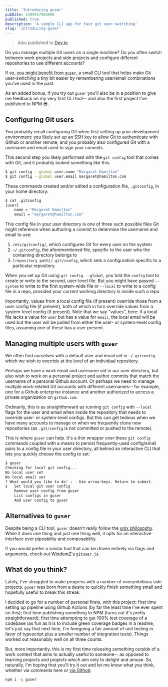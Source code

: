 ```yaml
---
title: 'Introducing guser'
pubDate: 1599457903000
published: true
description: 'A simple CLI app for fast git user-switching'
slug: 'introducing-guser'
---
```


> Also published to [Dev.to](https://dev.to/krnsk0/introducing-guser-a-cli-tool-for-git-user-switching-lf6)

Do you manage multiple Git users on a single machine? Do you often switch between work projects and side projects and configure different repositories to use different accounts?

If so, [you might benefit from `guser`](https://www.npmjs.com/package/guser), a small CLI tool that helps make Git user-switching a tiny bit easier by remembering user/email combinations you've used in the past.

As an added bonus, if you try out `guser` you'll also be in a position to give me feedback on my very first CLI tool-- and also the first project I've published to NPM 😎.

## Configuring Git users
You probably recall configuring Git when first setting up your development environment: you likely set up an SSH key to allow Git to authenticate with Github or another remote, and you probably also configured Git with a username and email used to sign your commits.

This second step you likely performed with the `git config` tool that comes with Git, and it probably looked something like this:

```bash
$ git config --global user.name "Margaret Hamilton"
$ git config --global user.email margaret@hamilton.com
```

These commands created and/or edited a configuration file, `.gitconfig`, in your home directory:

```bash
$ cat .gitconfig
[user]
	name = "Margaret Hamilton"
	email = "margaret@hamilton.com"
```

This config file in your user directory is one of three such possible files Git might reference when authoring a commit to determine the username and email to use:

1. `/etc/gitconfig/`, which configures Git for every user on the system
2. `~/.gitconfig`, the aforementioned file, specific to the user who the containing directory belongs to
3. `[repository path]/.git/config`, which sets a configuration specific to a particular repository.

When you set up Git using `git config --global`, you told the `config` tool to create or write to the second, user-level file. But you might have passed `--system` to write to the first system-wide file or `--local` to write to a config file in a repo, provided your current working directory is inside such a repo.

Importantly, values from a local config file (if present) override those from a user config file (if present), both of which in turn override values from a system-level config (if present). Note that we say "values", here: if a local file lacks a value for `user` but has a value for `email`, the local email will be used but the user will be pulled from either the user- or system-level config files, assuming one of these has a user present.


## Managing multiple users with `guser`
We often find ourselves with a default user and email set in `~/.gitconfig` which we wish to override at the level of an individual repository.

Perhaps we have a work email and username set in our user directory, but also wish to work on a personal project and author commits that match the username of a personal Github account. Or perhaps we need to manage multiple work-related Git accounts with different usernames-- for example, one for a Github enterprise instance and another authorized to access a private organization on `github.com`.

Ordinarily, this is as straightforward as running `git config` with `--local` flags for the user and email when inside the repository that needs to override user- or system-level configs. But this can get tedious when we have many accounts to manage or when we frequently clone new repositories (as `.git/config` is not committed or pushed to the remote).

This is where `guser` can help. It's a thin wrapper over these `git config` commands coupled with a means to persist frequently-used config/email pairs to a config file in your user directory, all behind an interactive CLI that lets you quickly choose the config to set:

```bash
$ guser
Checking for local git config...
No local user set
No local email set
? What would you like to do? › - Use arrow-keys. Return to submit.
❯   Set local git user config
    Remove user config from guser
    List configs in guser
    Add user config to guser
```

## Alternatives to `guser`

Despite being a CLI tool, `guser` doesn't really follow the [unix philosophy](https://en.wikipedia.org/wiki/Unix_philosophy#:~:text=The%20Unix%20philosophy%20is%20documented,%2C%20as%20yet%20unknown%2C%20program.). While it does one thing and just one thing well, it opts for an interactive interface over pipeability and composability.

If you would prefer a similar tool that can be driven entirely via flags and arguments, check out [WindomZ's `gituser.js`](https://github.com/WindomZ/gituser.js).

## What do you think?
Lately, I've struggled to make progress with a number of overambitious side projects. `guser` was born from a desire to quickly finish something small and hopefully useful to break this streak.

I decided to go for a number of personal firsts, with this project: first time setting up  pipeline using Github Actions (by far the least time I've ever spent on this); first time publishing something to NPM (turns out it's pretty straightforward); first time attempting to get 100% test coverage of a codebase (as fun as it is to include green coverage badges in a readme, let's just say that next time, I'm foregoing a fair amount of unit testing in favor of typescript plus a smaller number of integration tests). Things worked out reasonably well on all three counts.

But, more importantly, this is my first time releasing something outside of a work context that aims to actually useful to someone-- as opposed to learning projects and projects which aim only to delight and amuse. So, naturally, I'm hoping that you'll try it out and let me know what you think, whether via comments here or [via Github](https://github.com/krnsk0/guser):

```bash
npm i -g guser
```
